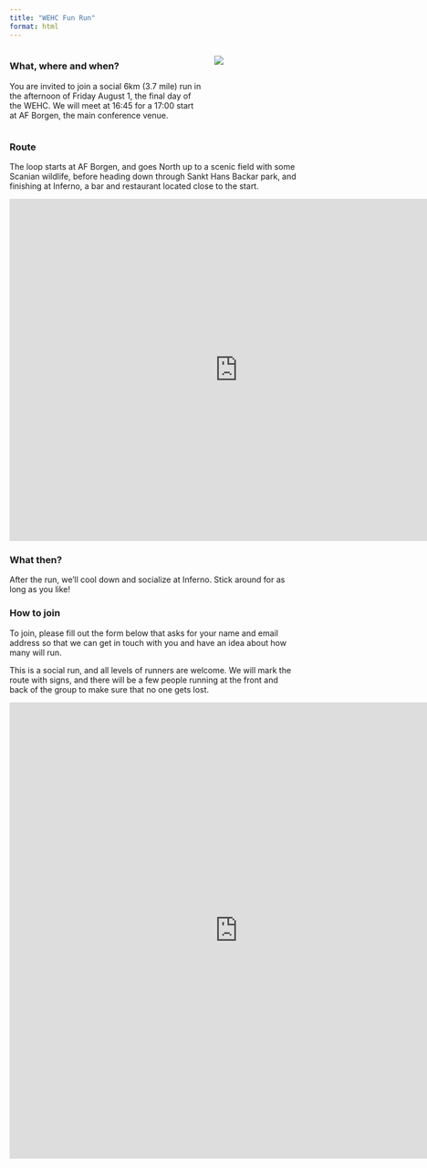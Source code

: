 ```yaml
---
title: "WEHC Fun Run"
format: html
---
```



:::: {.columns}
::: {.column width="70%"}

### What, where and when?

You are invited to join a social 6km (3.7 mile) run in the afternoon of Friday August 1, the final day of the WEHC. We will meet at 16:45 for a 17:00 start at AF Borgen, the main conference venue.

:::

::: {.column width="30%"}

![](../assets/runner.png)

:::

::::


### Route

The loop starts at AF Borgen, and goes North up to a scenic field with some Scanian wildlife, before heading down through Sankt Hans Backar park, and finishing at Inferno, a bar and restaurant located close to the start.


<iframe src="https://onthegomap.com/?m=r&u=km&w%5B%5D=Routes+may+not+be+suitable+for+public+use.&c%5B%5D=Route+data+%C2%A92025+On+The+Go+Map%2C+OpenStreetMap+Contributors&d=6000&f=04fcaea033&n=1&dm=1&context=share&r2=iz~pAWZnm2En1A9Y1Z1577N1P4X18HA3C2EFD9311n13D210985CPa1l123C1g19612301k10q280Bo3Ca3Ai24s12q22K2E2C2C0A2O14069s1B60W15G3e1b1s1d1W1b1KLMRk2~2IJG52345CN6J87A222KDI9EFE0o8d9QHA580e1TMHID_1j1W2f1y1b13HE7AF2A19gBj8C6A2E9E9G9ADu1b1q2X2a3n1e3Tc15w11K0m24e30A2664QE3O9C3673L4M40Q6IK6P8FW2a2QAc27g5h1W2B8464Uw1q1s2a2i4o1m3EOQY1AX15Na2v2s3f3m1f1MJLKg2g5Y2u44A26x2y35Ib1e173NOHAN0b2L716u22g3D0X21J9TBNj2n1b3d1b259r1d2b1VD3NBp3Fh2h1PFR7R8n1e3DGLSx1a1b2w1l1i10201j1t1b2p2f1t1NX1Nj1Pz37f1Jb3Jb3L4R6NAB4v2s1t1m1n1g1JCZ1S54D6Me3E_24k2F24k110202y23k2Z1i97y1DW94eC0OF1515e29W2t2d1TDTBRBJ9~1R4HF7L91K7111D5r2d1F7F5z2d1J7F5f2X1F5J7t1PPBPBH7RDh1H51H5N8Dh2Hr2Lz212599j1Fd11D9P1396D95FBGB4X1e1X3s35JVc1r1e1d1c1F4V650r1C5A30N291B0P3J1p21r11h23Z39n3B0Cb13j13j100214520K" width="800" height="600" frameborder="0" marginheight="0" marginwidth="0">

Loading...

</iframe>



### What then?

After the run, we'll cool down and socialize at Inferno. Stick around for as long as you like!

### How to join

To join, please fill out the form below that asks for your name and email address so that we can get in touch with you and have an idea about how many will run. 

This is a social run, and all levels of runners are welcome. We will mark the route with signs, and there will be a few people running at the front and back of the group to make sure that no one gets lost. 

<iframe src="https://docs.google.com/forms/d/e/1FAIpQLSecQ0ZsTJzPOKtmsfn1QZr5M5kYpgysQ18dcec0K58ysuNbVA/viewform?usp=dialog" width="800" height="800" frameborder="0" marginheight="0" marginwidth="0">

Loading...

</iframe>